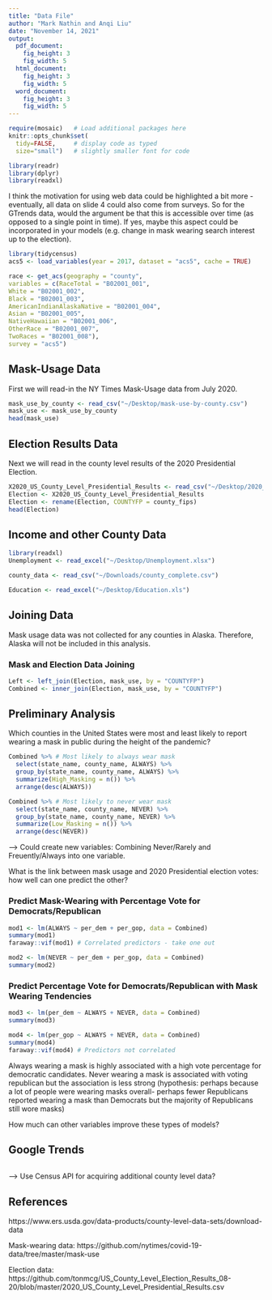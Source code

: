 ```yaml
---
title: "Data File"
author: "Mark Nathin and Anqi Liu"
date: "November 14, 2021"
output: 
  pdf_document:
    fig_height: 3
    fig_width: 5
  html_document:
    fig_height: 3
    fig_width: 5
  word_document:
    fig_height: 3
    fig_width: 5
---
```


```r
require(mosaic)   # Load additional packages here 
knitr::opts_chunk$set(
  tidy=FALSE,     # display code as typed
  size="small")   # slightly smaller font for code
```

```r
library(readr)
library(dplyr)
library(readxl)
```


I think the motivation for using web data could be highlighted a bit more - eventually, all data on slide 4 could also come from surveys. So for the GTrends data, would the argument be that this is accessible over time (as opposed to a single point in time). If yes, maybe this aspect could be incorporated in your models (e.g. change in mask wearing search interest up to the election).



```r
library(tidycensus)
acs5 <- load_variables(year = 2017, dataset = "acs5", cache = TRUE)
```

```r
race <- get_acs(geography = "county",
variables = c(RaceTotal = "B02001_001",
White = "B02001_002",
Black = "B02001_003",
AmericanIndianAlaskaNative = "B02001_004",
Asian = "B02001_005",
NativeHawaiian = "B02001_006",
OtherRace = "B02001_007",
TwoRaces = "B02001_008"),
survey = "acs5")
```


## Mask-Usage Data 

First we will read-in the NY Times Mask-Usage data from July 2020. 

```r
mask_use_by_county <- read_csv("~/Desktop/mask-use-by-county.csv")
mask_use <- mask_use_by_county
head(mask_use)
```

## Election Results Data 

Next we will read in the county level results of the 2020 Presidential Election. 

```r
X2020_US_County_Level_Presidential_Results <- read_csv("~/Desktop/2020_US_County_Level_Presidential_Results.csv")
Election <- X2020_US_County_Level_Presidential_Results
Election <- rename(Election, COUNTYFP = county_fips)
head(Election)
```

## Income and other County Data 

```r
library(readxl)
Unemployment <- read_excel("~/Desktop/Unemployment.xlsx")
```

```r
county_data <- read_csv("~/Downloads/county_complete.csv")
```

```r
Education <- read_excel("~/Desktop/Education.xls")
```


## Joining Data

Mask usage data was not collected for any counties in Alaska. Therefore, Alaska will not be included in this analysis. 

### Mask and Election Data Joining

```r
Left <- left_join(Election, mask_use, by = "COUNTYFP")
Combined <- inner_join(Election, mask_use, by = "COUNTYFP")
```


## Preliminary Analysis

Which counties in the United States were most and least likely to report wearing a mask in public during the height of the pandemic?

```r
Combined %>% # Most likely to always wear mask
  select(state_name, county_name, ALWAYS) %>%
  group_by(state_name, county_name, ALWAYS) %>%
  summarize(High_Masking = n()) %>%
  arrange(desc(ALWAYS))

Combined %>% # Most likely to never wear mask
  select(state_name, county_name, NEVER) %>%
  group_by(state_name, county_name, NEVER) %>%
  summarize(Low_Masking = n()) %>%
  arrange(desc(NEVER))
```

--> Could create new variables: Combining Never/Rarely and Freuently/Always into one variable.


What is the link between mask usage and 2020 Presidential election votes: how well can one predict the other?  

### Predict Mask-Wearing with Percentage Vote for Democrats/Republican

```r
mod1 <- lm(ALWAYS ~ per_dem + per_gop, data = Combined)
summary(mod1)
faraway::vif(mod1) # Correlated predictors - take one out
```

```r
mod2 <- lm(NEVER ~ per_dem + per_gop, data = Combined)
summary(mod2)
```

### Predict Percentage Vote for Democrats/Republican with Mask Wearing Tendencies

```r
mod3 <- lm(per_dem ~ ALWAYS + NEVER, data = Combined)
summary(mod3)
```

```r
mod4 <- lm(per_gop ~ ALWAYS + NEVER, data = Combined)
summary(mod4)
faraway::vif(mod4) # Predictors not correlated 
```

Always wearing a mask is highly associated with a high vote percentage for democratic candidates. Never wearing a mask is associated with voting republican but the association is less strong (hypothesis: perhaps because a lot of people were wearing masks overall- perhaps fewer Republicans reported wearing a mask than Democrats but the majority of Republicans still wore masks)

How much can other variables improve these types of models? 

## Google Trends

```r

```


--> Use Census API for acquiring additional county level data? 

## References

https://www.ers.usda.gov/data-products/county-level-data-sets/download-data

Mask-wearing data: https://github.com/nytimes/covid-19-data/tree/master/mask-use

Election data: https://github.com/tonmcg/US_County_Level_Election_Results_08-20/blob/master/2020_US_County_Level_Presidential_Results.csv







